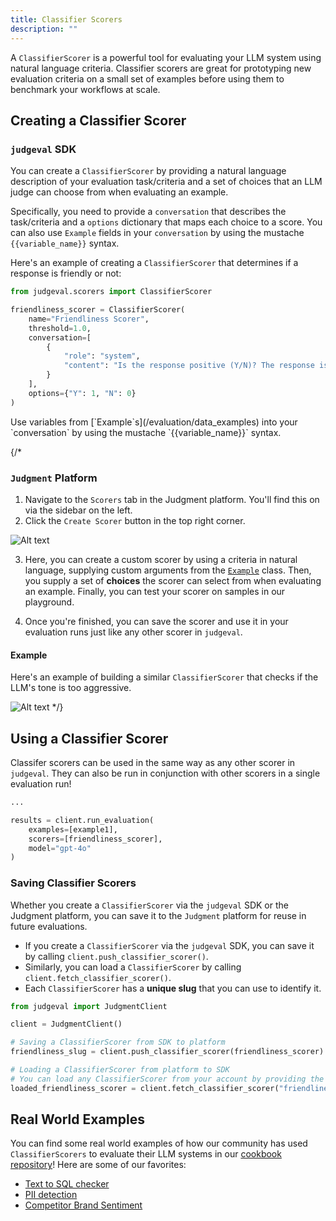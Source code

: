 ```yaml
---
title: Classifier Scorers
description: ""
---
```


A `ClassifierScorer` is a powerful tool for evaluating your LLM system using natural language criteria. 
Classifier scorers are great for prototyping new evaluation criteria on a small set of examples before using them to benchmark your workflows at scale.

## Creating a Classifier Scorer 

### `judgeval` SDK

You can create a `ClassifierScorer` by providing a natural language description of your evaluation task/criteria and a set of choices that an LLM judge can choose from when evaluating an example. 

Specifically, you need to provide a `conversation` that describes the task/criteria and a `options` dictionary that maps each choice to a score. 
You can also use `Example` fields in your `conversation` by using the mustache `{{variable_name}}` syntax.


Here's an example of creating a `ClassifierScorer` that determines if a response is friendly or not:

```python friendliness_scorer.py
from judgeval.scorers import ClassifierScorer

friendliness_scorer = ClassifierScorer(
    name="Friendliness Scorer",
    threshold=1.0,
    conversation=[
        {
            "role": "system", 
            "content": "Is the response positive (Y/N)? The response is: {{actual_output}}."
        }
    ],
    options={"Y": 1, "N": 0}
)
```

<Tip>
Use variables from [`Example`s](/evaluation/data_examples) into your `conversation` by using the mustache `{{variable_name}}` syntax.
</Tip>

{/*
### `Judgment` Platform

1. Navigate to the `Scorers` tab in the Judgment platform. You'll find this on via the sidebar on the left.
2. Click the `Create Scorer` button in the top right corner.

![Alt text](/images/create_scorer.png "Optional title")

3. Here, you can create a custom scorer by using a criteria in natural language, supplying custom arguments from the [`Example`](evaluation/data_examples) class. 
Then, you supply a set of **choices** the scorer can select from when evaluating an example. Finally, you can test your scorer on samples in our playground.

4. Once you're finished, you can save the scorer and use it in your evaluation runs just like any other scorer in `judgeval`.

#### Example 

Here's an example of building a similar `ClassifierScorer` that checks if the LLM's tone is too aggressive. 

![Alt text](/images/create_aggressive_scorer.png "Optional title")
*/}


## Using a Classifier Scorer

Classifer scorers can be used in the same way as any other scorer in `judgeval`. 
They can also be run in conjunction with other scorers in a single evaluation run!

```python run_classifier_scorer.py
...

results = client.run_evaluation(
    examples=[example1],
    scorers=[friendliness_scorer],
    model="gpt-4o"
)
```

### Saving Classifier Scorers 

Whether you create a `ClassifierScorer` via the `judgeval` SDK or the Judgment platform, you can save it to the `Judgment` platform for reuse in future evaluations. 
- If you create a `ClassifierScorer` via the `judgeval` SDK, you can save it by calling `client.push_classifier_scorer()`. 
- Similarly, you can load a `ClassifierScorer` by calling `client.fetch_classifier_scorer()`. 
- Each `ClassifierScorer` has a **unique slug** that you can use to identify it. 

```python 
from judgeval import JudgmentClient

client = JudgmentClient()

# Saving a ClassifierScorer from SDK to platform
friendliness_slug = client.push_classifier_scorer(friendliness_scorer)

# Loading a ClassifierScorer from platform to SDK
# You can load any ClassifierScorer from your account by providing the slug
loaded_friendliness_scorer = client.fetch_classifier_scorer("friendliness_slug") 
```

## Real World Examples

You can find some real world examples of how our community has used `ClassifierScorers` to evaluate their LLM systems in our [cookbook repository](https://github.com/JudgmentLabs/judgment-cookbook/tree/main)! 
Here are some of our favorites:
- [Text to SQL checker](https://github.com/JudgmentLabs/judgment-cookbook/blob/main/cookbooks/classifier_scorer/text2sql.py)
- [PII detection](https://github.com/JudgmentLabs/judgment-cookbook/blob/main/cookbooks/classifier_scorer/pii_checker.py)
- [Competitor Brand Sentiment](https://github.com/JudgmentLabs/judgment-cookbook/blob/main/cookbooks/classifier_scorer/branding.py)

